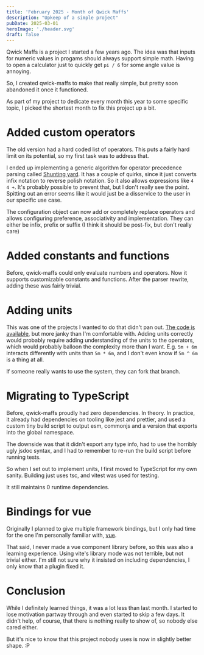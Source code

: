 ```yaml
---
title: 'February 2025 - Month of Qwick Maffs'
description: "Upkeep of a simple project"
pubDate: 2025-03-01
heroImage: './header.svg'
draft: false
---
```


Qwick Maffs is a project I started a few years ago. The idea was that inputs for numeric values in progams should
always support simple math. Having to open a calculator just to quickly get `pi / 6` for some angle value is annoying.

<QmTest />

So, I created qwick-maffs to make that really simple, but pretty soon abandoned it once it functioned.

As part of my project to dedicate every month this year to some specific topic, I picked the shortest month to fix this
project up a bit.

# Added custom operators

The old version had a hard coded list of operators. This puts a fairly hard limit on its potential, so my first task was
to address that.

I ended up implementing a generic algorithm for operator precedence parsing called
[Shunting yard](https://en.wikipedia.org/wiki/Shunting_yard_algorithm). It has a couple of quirks, since it just
converts infix notation to reverse polish notation. So it also allows expressions like `4 4 +`. It's probably possible
to prevent that, but I don't really see the point. Spitting out an error seems like it would just be a disservice to
the user in our specific use case.

The configuration object can now add or completely replace operators and allows configuring preference, associativity
and implementation. They can either be infix, prefix or suffix (I think it should be post-fix, but don't really care)

# Added constants and functions

Before, qwick-maffs could only evaluate numbers and operators. Now it supports customizable constants and functions.
After the parser rewrite, adding these was fairly trivial.

# Adding units

This was one of the projects I wanted to do that didn't pan out.
[The code is available](https://github.com/edave64/qwick-maffs/pull/11), but more janky than I'm comfortable with.
Adding units correctly would probably require adding understanding of the units to the operators, which would probably
balloon the complexity more than I want. E.g. `5m + 6m` interacts differently with units than `5m * 6m`, and I don't
even know if `5m ^ 6m` is a thing at all.

If someone really wants to use the system, they can fork that branch.

# Migrating to TypeScript

Before, qwick-maffs proudly had zero dependencies. In theory. In practice, it already had dependencies on tooling like
jest and prettier, and used a custom tiny build script to output esm, commonjs and a version that exports into the
global namespace.

The downside was that it didn't export any type info, had to use the horribly ugly jsdoc syntax, and I had to remember
to re-run the build script before running tests.

So when I set out to implement units, I first moved to TypeScript for my own sanity. Building just uses tsc, and vitest
was used for testing.

It still maintains 0 runtime dependencies.

# Bindings for vue

Originally I planned to give multiple framework bindings, but I only had time for the one I'm personally familiar with,
[vue]().

That said, I never made a vue component library before, so this was also a learning experience. Using vite's library
mode was not terrible, but not trivial either. I'm still not sure why it insisted on including dependencies, I only
know that a plugin fixed it.

# Conclusion

While I definitely learned things, it was a lot less than last month. I started to lose motivation partway through
and even started to skip a few days. It didn't help, of course, that there is nothing really to show of, so nobody else
cared either.

But it's nice to know that this project nobody uses is now in slightly better shape. :P
